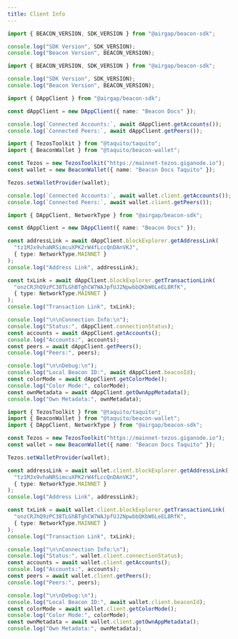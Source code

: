 ```yaml
---
title: Client Info
---
```






<!-- embedme info-version.beacon.ts -->

```ts
import { BEACON_VERSION, SDK_VERSION } from "@airgap/beacon-sdk";

console.log("SDK Version", SDK_VERSION);
console.log("Beacon Version", BEACON_VERSION);
```

<!-- embedme info-version.taquito.ts -->

```ts
import { BEACON_VERSION, SDK_VERSION } from "@airgap/beacon-sdk";

console.log("SDK Version", SDK_VERSION);
console.log("Beacon Version", BEACON_VERSION);
```





<!-- embedme info-client.beacon.ts -->

```ts
import { DAppClient } from "@airgap/beacon-sdk";

const dAppClient = new DAppClient({ name: "Beacon Docs" });

console.log(`Connected Accounts:`, await dAppClient.getAccounts());
console.log(`Connected Peers:`, await dAppClient.getPeers());
```

<!-- embedme info-client.taquito.ts -->

```ts
import { TezosToolkit } from "@taquito/taquito";
import { BeaconWallet } from "@taquito/beacon-wallet";

const Tezos = new TezosToolkit("https://mainnet-tezos.giganode.io");
const wallet = new BeaconWallet({ name: "Beacon Docs Taquito" });

Tezos.setWalletProvider(wallet);

console.log(`Connected Accounts:`, await wallet.client.getAccounts());
console.log(`Connected Peers:`, await wallet.client.getPeers());
```





<!-- embedme info-connection.beacon.ts -->

```ts
import { DAppClient, NetworkType } from "@airgap/beacon-sdk";

const dAppClient = new DAppClient({ name: "Beacon Docs" });

const addressLink = await dAppClient.blockExplorer.getAddressLink(
  "tz1MJx9vhaNRSimcuXPK2rW4fLccQnDAnVKJ",
  { type: NetworkType.MAINNET }
);
console.log("Address Link", addressLink);

const txLink = await dAppClient.blockExplorer.getTransactionLink(
  "onzCRJhQ9zPC38TLGhBTghCW7WAJpfUJ2NpwbbQKbW6LeEL8RfK",
  { type: NetworkType.MAINNET }
);
console.log("Transaction Link", txLink);

console.log("\n\nConnection Info:\n");
console.log("Status:", dAppClient.connectionStatus);
const accounts = await dAppClient.getAccounts();
console.log("Accounts:", accounts);
const peers = await dAppClient.getPeers();
console.log("Peers:", peers);

console.log("\n\nDebug:\n");
console.log("Local Beacon ID:", await dAppClient.beaconId);
const colorMode = await dAppClient.getColorMode();
console.log("Color Mode:", colorMode);
const ownMetadata = await dAppClient.getOwnAppMetadata();
console.log("Own Metadata:", ownMetadata);
```

<!-- embedme info-connection.taquito.ts -->

```ts
import { TezosToolkit } from "@taquito/taquito";
import { BeaconWallet } from "@taquito/beacon-wallet";
import { DAppClient, NetworkType } from "@airgap/beacon-sdk";

const Tezos = new TezosToolkit("https://mainnet-tezos.giganode.io");
const wallet = new BeaconWallet({ name: "Beacon Docs Taquito" });

Tezos.setWalletProvider(wallet);

const addressLink = await wallet.client.blockExplorer.getAddressLink(
  "tz1MJx9vhaNRSimcuXPK2rW4fLccQnDAnVKJ",
  { type: NetworkType.MAINNET }
);
console.log("Address Link", addressLink);

const txLink = await wallet.client.blockExplorer.getTransactionLink(
  "onzCRJhQ9zPC38TLGhBTghCW7WAJpfUJ2NpwbbQKbW6LeEL8RfK",
  { type: NetworkType.MAINNET }
);
console.log("Transaction Link", txLink);

console.log("\n\nConnection Info:\n");
console.log("Status:", wallet.client.connectionStatus);
const accounts = await wallet.client.getAccounts();
console.log("Accounts:", accounts);
const peers = await wallet.client.getPeers();
console.log("Peers:", peers);

console.log("\n\nDebug:\n");
console.log("Local Beacon ID:", await wallet.client.beaconId);
const colorMode = await wallet.client.getColorMode();
console.log("Color Mode:", colorMode);
const ownMetadata = await wallet.client.getOwnAppMetadata();
console.log("Own Metadata:", ownMetadata);
```


